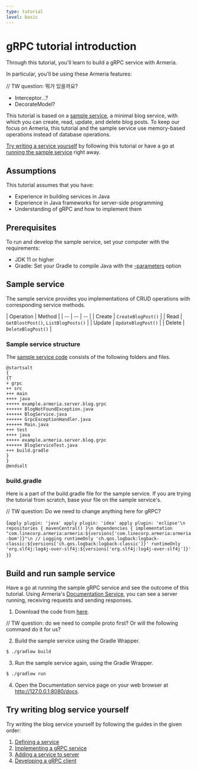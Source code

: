 ```yaml
---
type: tutorial
level: basic
---
```



# gRPC tutorial introduction

Through this tutorial, you'll learn to build a gRPC service with Armeria.

In particular, you'll be using these Armeria features:

// TW question: 뭐가 있을까요?
- Interceptor...?
- DecorateModel?

This tutorial is based on a [sample service](https://github.com/line/armeria-examples/tree/master/tutorials/grpc), a minimal blog service, with which you can create, read, update, and delete blog posts.
To keep our focus on Armeria, this tutorial and the sample service use memory-based operations instead of database operations.

[Try writing a service yourself](#try-writing-blog-service-yourself) by following this tutorial or have a go at [running the sample service](#build-and-run-sample-service) right away.

## Assumptions

This tutorial assumes that you have:

- Experience in building services in Java
- Experience in Java frameworks for server-side programming
- Understanding of gRPC and how to implement them

## Prerequisites

To run and develop the sample service, set your computer with the requirements:

- JDK 11 or higher
- Gradle: Set your Gradle to compile Java with the [-parameters](/docs/setup/#configure--parameters-javac-option) option

## Sample service

The sample service provides you implementations of CRUD operations with corresponding service methods.

| Operation | Method |
| -- | -- | -- |
| Create | `CreateBlogPost()` |
| Read | `GetBlostPost()`, `ListBlogPosts()` |
| Update | `UpdateBlogPost()` |
| Delete | `DeleteBlogPost()` |

### Sample service structure

The [sample service code](https://github.com/line/armeria-examples/tree/master/tutorials/grpc) consists of the following folders and files.

```plantuml
@startsalt
{
{T
+ grpc
++ src
+++ main
++++ java
+++++ example.armeria.server.blog.grpc
++++++ BlogNotFoundException.java
++++++ BlogService.java
++++++ GrpcExceptionHandler.java
++++++ Main.java
+++ test
++++ java
+++++ example.armeria.server.blog.grpc
++++++ BlogServiceTest.java
+++ build.gradle
}
}
@endsalt
```

### build.gradle

Here is a part of the build.gradle file for the sample service. If you are trying the tutorial from scratch, base your file on the sample service's.

// TW question: Do we need to change anything here for gRPC?

<CodeBlock language="groovy" filename="build.gradle">{`
  apply plugin: 'java'
  apply plugin: 'idea'
  apply plugin: 'eclipse'\n
  repositories {
      mavenCentral()
  }\n
  dependencies {
      implementation "com.linecorp.armeria:armeria:${versions['com.linecorp.armeria:armeria-bom']}"\n
      // Logging
      runtimeOnly 'ch.qos.logback:logback-classic:${versions['ch.qos.logback:logback-classic']}'
      runtimeOnly 'org.slf4j:log4j-over-slf4j:${versions['org.slf4j:log4j-over-slf4j']}'
  }
`}</CodeBlock>

## Build and run sample service

Have a go at running the sample gRPC service and see the outcome of this tutorial.
Using Armeria's [Documentation Service](/docs/server-docservice), you can see a server running, receiving requests and sending responses.

1. Download the code from [here](https://github.com/line/armeria-examples/tree/master/tutorials/grpc).

// TW question: do we need to compile proto first? Or will the following command do it for us?

2. Build the sample service using the Gradle Wrapper.
  ```bash
  $ ./gradlew build
  ```
3. Run the sample service again, using the Gradle Wrapper.
  ```bash
  $ ./gradlew run
  ```
4. Open the Documentation service page on your web browser at http://127.0.0.1:8080/docs.

## Try writing blog service yourself

Try writing the blog service yourself by following the guides in the given order:

1. [Defining a service](/tutorials/grpc/blog/define-service)
2. [Implementing a gRPC service](/tutorials/grpc/blog/implement-grpc-server)
3. [Adding a service to server](/tutorials/grpc/blog/add-service-to-server)
4. [Developing a gRPC client](/tutorials/grpc/blog/develop-grpc-client)
